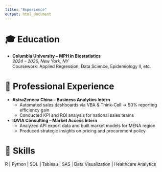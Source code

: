 ```yaml
---
title: "Experience"
output: html_document
---
```


# 🎓 Education
- **Columbia University – MPH in Biostatistics**  
  *2024 – 2026, New York, NY*  
  Coursework: Applied Regression, Data Science, Epidemiology II, etc.

# 💼 Professional Experience
- **AstraZeneca China – Business Analytics Intern**  
  - Automated sales dashboards via VBA & Think-Cell → 50% reporting efficiency gain  
  - Conducted KPI and ROI analysis for national sales teams

- **IQVIA Consulting – Market Access Intern**  
  - Analyzed API export data and built market models for MENA region  
  - Produced strategic insights on pricing and procurement policy

# 🧠 Skills
R | Python | SQL | Tableau | SAS | Data Visualization | Healthcare Analytics
